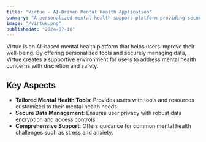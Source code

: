 ```yaml
---
title: "Virtue - AI-Driven Mental Health Application"
summary: "A personalized mental health support platform providing secure data management and customized wellness tools."
image: "/virtue.png"
publishedAt: "2024-07-10"
---
```


Virtue is an AI-based mental health platform that helps users improve their well-being. By offering personalized tools and securely managing data, Virtue creates a supportive environment for users to address mental health concerns with discretion and safety.

## Key Aspects

- **Tailored Mental Health Tools**: Provides users with tools and resources customized to their mental health needs.
- **Secure Data Management**: Ensures user privacy with robust data encryption and access controls.
- **Comprehensive Support**: Offers guidance for common mental health challenges such as stress and anxiety.
